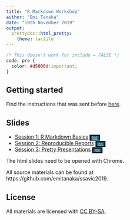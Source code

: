 ```yaml
---
title: "R Markdown Workshop"
author: "Emi Tanaka"
date: "19th November 2019"
output:
  prettydoc::html_pretty:
    theme: tactile
---
```


```css
/* This doesn't work for include = FALSE */
code, pre {
  color: #d5000d!important;
}
```

## Getting started

Find the instructions that was sent before [here](instructions.pdf).


## Slides 

* [Session 1: R Markdown Basics](session1.html) <a href="session1.pdf" style = "background-color: #015F85; padding-left: 3px; padding-right: 3px; font-size: 6pt;color: white; border: solid 3px black;">PDF</a>
* [Session 2: Reproducible Reports](session2.html) <a href="session2.pdf" style = "background-color: #015F85; padding-left: 3px; padding-right: 3px; font-size: 6pt;color: white; border: solid 3px black;">PDF</a>
* [Session 3: Pretty Presentations](session3.html) <a href="session3.pdf" style = "background-color: #015F85; padding-left: 3px; padding-right: 3px; font-size: 6pt;color: white; border: solid 3px black;">PDF</a>

The html slides need to be opened with Chrome.

All source materials can be found at https://github.com/emitanaka/ssavic2019.


## License

All materials are licensed with [CC BY-SA](https://creativecommons.org/licenses/by-sa/3.0/au/).
